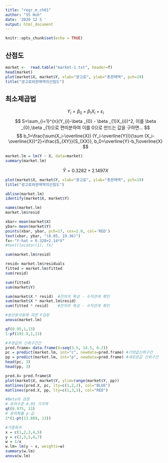 ```yaml
---
title: "regr_m_ch01"
author: "SS Huh"
date: '2020 12 5 '
output: html_document
---
```


```r
knitr::opts_chunk$set(echo = TRUE)
```

## 산점도


```r
market <-  read.table("market-1.txt", header=T)
head(market)
plot(market$X, market$Y, xlab="광고료", ylab="총판매액", pch=19)
title("광고료와판매액의산점도")
```

## 최소제곱법

$$
Y_{i}=\beta _{0} + \beta _{1}X_{i}+\varepsilon _{i}
$$
$$
S=\sum_{i=1}^{n}(Y_{i}-\beta _{0} - \beta _{1}X_{i})^2, 이를  \beta _{0},\beta _{1}으로 편미분하여 이를 0으로 만드는 값을 구하면...
$$
$$
b_1=\frac{\sum(X_i-\overline{X}) (Y_i-\overline{Y})}{\sum (X_i-\overline{X})^2}=\frac{S_{XY}}{S_{XX}}, b_0=\overline{Y}-b_1\overline{X}
$$

```r
market.lm = lm(Y ~ X, data=market)
summary(market.lm)
```

$$
\widehat{Y}=0.3282+2.1497X
$$

```r
plot(market$X, market$Y, xlab="광고료", ylab="총판매액", pch=19)
title("광고료와판매액의산점도")

abline(market.lm)
identify(market$X, market$Y)

names(market.lm)
market.lm$resid

xbar= mean(market$X)
ybar= mean(market$Y)
points(xbar, ybar, pch=17, cex=2.0, col='RED')
text(xbar, ybar, "(8.85, 19.36)")
fx<-"Y-hat = 0.328+2.14*X"
#text(locator(1), fx)
```
```r

sum(market.lm$resid)

resid= market.lm$residuals
fitted = market.lm$fitted
sum(resid)
```

```r
sum(fitted)
sum(market$Y)
```
```r
sum(market$X * resid)  #잔차의 특성 - 수직관계 확인
sum(market$X * market.lm$resid)
sum(fitted * resid)    #잔차의 특성 - 수직관계 확인
```
```r
#분산분석표에 의한 F검정
anova(market.lm)

qf(0.95,1,13)
1-pf(192.9,1,13)
```

```r
#추정값의 신뢰구간간
pred.frame= data.frame(X=seq(3.5, 14.5, 0.2))
pc = predict(market.lm, int="c", newdata=pred.frame) #기댓값신뢰구간
pp = predict(market.lm, int="p", newdata=pred.frame) #새로운값 신뢰구간
head(pc, 3)
head(pp, 3)

pred.X= pred.frame$X
plot(market$X, market$Y, ylim=range(market$Y, pp))
matlines(pred.X, pc, lty=c(1,2,2), col="BLUE")
matlines(pred.X, pp, lty=c(1,3,3), col="RED")


```

```r
#Beta의 검정
# 유의수준 0.05 기각역
qt(0.975, 13)
# 유의확률 p-값
2*(1-pt(13.889, 13))

#가중회귀
x = c(1,2,3,4,5)
y = c(2,3,5,8,7)
w = 1/x
w.lm= lm(y ~ x, weights=w)
summary(w.lm)
anova(w.lm)
```
